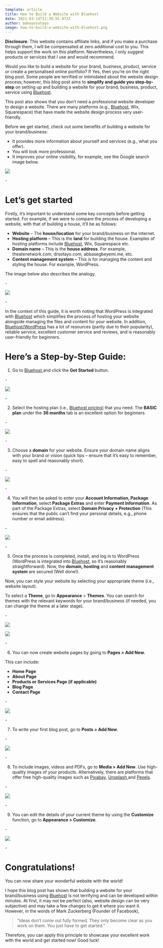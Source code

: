 ```yaml
---
template: article
title: How to Build a Website with Bluehost
date: 2021-03-14T11:39:55.972Z
author: adeayosotayo
image: how-to-build-a-website-with-bluehost.png
---
```

**Disclosure**: This website contains affiliate links, and if you make a purchase through them, I will be compensated at zero additional cost to you. This helps support the work on this platform. Nevertheless, I only suggest products or services that I use and would recommend.

Would you like to build a website for your brand, business, product, service or create a personalised online portfolio? If Yes, then you’re on the right blog post. Some people are terrified or intimidated about the website design process; however, this blog post aims to **simplify and guide you step-by-step** on setting up and building a website for your brand, business, product, service using [Bluehost](http://www.bluehost.com/track/drsotayo). 

This post also shows that you don’t need a professional website developer to design a website. There are many platforms (e.g., [Bluehost](http://www.bluehost.com/track/drsotayo), Wix, Squarespace) that have made the website design process very user-friendly. 

Before we get started, check out some benefits of building a website for your brand/business:

* It provides more information about yourself and services (e.g., what you offer).
* You will look more professional.
* It improves your online visibility, for example, see the Google search image below.

![](bluehost_9-ate-.jpg)

\-

# Let’s get started

Firstly, it’s important to understand some key concepts before getting started. For example, if we were to compare the process of developing a website, with that of building a house, it’ll be as follows:

* **Website** – The **house/location** for your brand/business on the internet.
* **Hosting platform** – This is the **land** for building the house. Examples of hosting platforms include [Bluehost](http://www.bluehost.com/track/drsotayo), Wix, Squarespace etc.
* **Domain name** – This is the **house address**. For example, theatenetwork.com, drsotayo.com, abbasegbeyemi.me, etc.
* **Content management system** – This is for managing the content and styling the house. For example, WordPress.

The image below also describes the analogy.

\-

![](bluehost_13_-ate-.jpg)

\-

In the context of this guide, it is worth noting that WordPress is integrated with [Bluehost](http://www.bluehost.com/track/drsotayo) which simplifies the process of hosting your website alongside managing the files and content for your website. In addition, [Bluehost/WordPress](http://www.bluehost.com/track/drsotayo) has a lot of resources (partly due to their popularity), reliable service, excellent customer service and reviews, and is reasonably user-friendly for beginners.

# **Here’s a Step-by-Step Guide:**

1. Go to [Bluehost ](http://www.bluehost.com/track/drsotayo)and click the **Get Started** button.

\-

![](bluehost_1.jpg)

\-

2. Select the hosting plan (i.e., [Bluehost pricing)](http://www.bluehost.com/track/drsotayo) that you need. The **BASIC plan** under the **36 months** tab is an excellent option for beginners. 

\-

![](bluehost_2.jpg)

\-

3. Choose a **domain** for your website. Ensure your domain name aligns with your brand or vision (quick tips – ensure that it’s easy to remember, easy to spell and reasonably short). 

\-

![](bluehost_14.jpg)

\-

4. You will then be asked to enter your **Account Information, Package Information**, select **Package Extras** and enter **Payment Information**. As part of the Package Extras, select **Domain Privacy + Protection** (This ensures that the public can’t find your personal details, e.g., phone number or email address).

\-

![](bluehost_3.jpg)

\-

5. Once the process is completed, install, and log in to WordPress (WordPress is integrated into [Bluehost](http://www.bluehost.com/track/drsotayo), so it’s reasonably straightforward). Now, the **domain, hosting** and **content management system** are secured (Well done!). 

Now, you can style your website by selecting your appropriate theme (i.e., website layout). 

To select a **Theme**, go to **Appearance** > **Themes**. You can search for themes with the relevant keywords for your brand/business (if needed, you can change the theme at a later stage). 

\-

![](bluehost_6.jpg)

![](bluehost_13.jpg)

\-

6. You can now create website pages by going to **Pages > Add New.**  

This can include: 

* **Home Page**
* **About Page**
* **Products or Services Page (if applicable)**
* **Blog Page**
* **Contact Page** 

\-

![](bluehost_14-add-new-page.jpg)

\-

7. To write your first blog post, go to **Posts > Add New**.

\-

![](bluehost_8.jpg)

\-

8. To include images, videos and PDFs, go to **Media > Add New**.  Use high-quality images of your products. Alternatively, there are platforms that offer free high-quality images such as [Pixabay](https://pixabay.com/), [Unsplash ](https://unsplash.com/)and [Pexels](https://www.pexels.com/).

\-

![](bluehost_7.jpg)

\-

9. You can edit the details of your current theme by using the **Customize** function, go to **Appearance > Customize**. 

\-

![](bluehost_10_light.jpg)

\-

# Congratulations!

You can now share your wonderful website with the world!

I hope this blog post has shown that building a website for your brand/business using [Bluehost](http://www.bluehost.com/track/drsotayo) is not terrifying and can be developed within minutes. At first, it may not be perfect (also, website design can be very subjective) and may take a few changes to get it where you want it. However, in the words of Mark Zuckerberg (Founder of Facebook),

> “Ideas don’t come out fully formed. They only become clear as you work on them. You just have to get started.”

Therefore, you can apply this principle to showcase your excellent work with the world and get started now! Good luck!